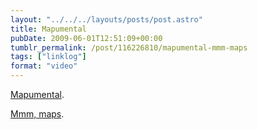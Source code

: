 ```yaml
---
layout: "../../../layouts/posts/post.astro"
title: Mapumental
pubDate: 2009-06-01T12:51:09+00:00
tumblr_permalink: /post/116226810/mapumental-mmm-maps
tags: ["linklog"]
format: "video"
---
```



<YouTube id="https://www.youtube.com/watch?v=vVZkHuomqfM" />

[Mapumental][1].

[Mmm, maps][2].

[1]: https://www.youtube.com/watch?v=vVZkHuomqfM
[2]: http://www.mysociety.org/2009/06/01/say-hello-to-mapumental/
